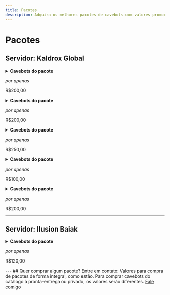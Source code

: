 ```yaml
---
title: Pacotes
description: Adquira os melhores pacotes de cavebots com valores promocionais para os servidores parceiros do JOB Scripts.
---
```

# Pacotes
## Servidor: Kaldrox Global


<Tabs>
  <TabItem value="valar" label="Valar Pack" default>
<details>
<summary><strong>Cavebots do pacote</strong></summary>
1. Valar Afflicted Strider, Blemished Spawn & Eyeless Devourer
2. Valar Bashmu & Juvenile Bashmu
3. Valar Boar Man, Carnivostrich, Crape Man, Harpy, Liodile & Rhindeer
4. Valar Breach Brood, Dread Intruder, Reality Reaver & Sparkion
5. Valar Cobras
6. Valar Crazeds & Arachnophobica
7. Valar Devourer, Glooth Golem, Metal Gargoyle & Rot Elemental
8. Valar Diremaw & Deepworm
9. Valar Dragolisk, Mega Dragon & Wardragon
10. Valar Exotics
11. Valar Falcon Knight & Falcon Paladin
12. Valar Feral Sphinx, Goannas, Manticore & Werelions
13. Valar Flimsy Lost Soul, Mean Lost Soul & Freakish Lost Soul
14. Valar Lumbering & Spiky Carnivor
15. Valar Minotaurs
16. Valar Rustheap Golem & Metal Gargoyle
17. Valar Sight Of Surrender
18. Valar Spectres & Arachnophobica
19. Valar Sphinx, Lamassu, Girtablilu Warrior & Crypt Warden
20. Valar The Secret Library
21. Valar Usurpers
22. Valar True Asuras & Hellhound
23. Valar Vexclaw, Grimeleech & Hellflayer
24. Valar Waspoid, Spidris Elite, Spitter, Crawler, Spidris, Hive Overseer & Kollos
25. Valar Wereboar, Werebadger, Werebear & Werewolf
26. Valar Werehyaena Shaman & Werehyaena
</details>

*por apenas*
<p style={{ fontSize: '2.5rem', fontWeight: 'bold', color: 'var(--ifm-color-primary)', fontFamily: 'var(--ifm-font-family-base)' }}>
R$200,00
</p>
  </TabItem>
  <TabItem value="bhaskar" label="Bhaskar Pack">
<details>
<summary><strong>Cavebots do pacote</strong></summary>
1. Bhaskar Asura
2. Bhaskar Black Warlock
3. Bhaskar Castle
4. Bhaskar Dark Torturer Lost Soul Destroyer S
5. Bhaskar Defiler Western Wyrm S
6. Bhaskar Demon, Dragon Lord, Fury & Infernalist
7. Bhaskar Dragon Lord NW
8. Bhaskar Draken North
9. Bhaskar Frost Dragon Terrorsleep
10. Bhaskar Fury Defiler Infernalist e Outros
11. Bhaskar Fury Dragon Lord Princess
12. Bhaskar Fury of Venom Medusa Sub W
13. Bhaskar Fury Of Venom W
14. Bhaskar Fury Sub-Solo SE
15. Bhaskar Grim Reaper Dark Torturer S
16. Bhaskar Grim Reaper Lost Soul Choking Fear
17. Bhaskar Lizard & Nefilim
18. Bhaskar Medusa Hydra Serpent W
19. Bhaskar Nefilim Cyclops Princess Behemoth
20. Bhaskar Phantasm North
21. Bhaskar Roshamuul Monsters
22. Bhaskar Western Behemoth S
23. Bhaskar Western Princess & Western Undead Village
24. Bhaskar Western Princess Village
25. Bhaskar Western Undead Princess S
</details>

*por apenas*
<p style={{ fontSize: '2.5rem', fontWeight: 'bold', color: 'var(--ifm-color-primary)', fontFamily: 'var(--ifm-font-family-base)' }}>
R$200,00
</p>
  </TabItem>
  <TabItem value="bali" label="Bali Pack">
<details>
<summary><strong>Cavebots do pacote</strong></summary>
1. Bali Cyclops Wooly Zahrain
2. Bali Dark Asura Zahrain
3. Bali Dragon Lord
4. Bali Draken Zahrain
5. Bali Elf Black Gaard S
6. Bali Elf Black Gaard W
7. Bali Fury
8. Bali Fury Gaard W
9. Bali Fury of Venom
10. Bali Fury of Venom Zahrain S
11. Bali Fury of Venom Zahrain Sub S
12. Bali Golden Asura Zahrain
13. Bali Golden Warrior Zahrain N
14. Bali Golden Warrior Zahrain NW
15. Bali Grim Reaper Dark Torturer Spectre Zahrain
16. Bali Hellhound Sub-solo Castle
17. Bali Hydra N
18. Bali Infernalist, Dark Torturer e Grim Reaper Gaard W
19. Bali Juggernaut
20. Bali Medusa Serpent Spawn Hydra Zahrain
21. Bali Nefilim Gaard W
22. Bali Phantasm Gaard
23. Bali Roshamuul Monsters Zahrain
24. Bali Terrorsleep
25. Bali Western Behemoth
26. Bali Western Behemoth Zahrain N
27. Bali Western Princess Undead Desert Zahrain
28. Bali Western Princess Zahrain Sub
29. Bali Western Undead Zahrain Sub
</details>

*por apenas*
<p style={{ fontSize: '2.5rem', fontWeight: 'bold', color: 'var(--ifm-color-primary)', fontFamily: 'var(--ifm-font-family-base)' }}>
R$250,00
</p>
  </TabItem>
  <TabItem value="loot" label="Loot Pack">
<details>
<summary><strong>Cavebots do pacote</strong></summary>
1. Ab'Dendriel Westerns Hellgate
2. Arcana Westerns North
3. Bali Cyclops Wooly Zahrain
4. Bhaskar Behemoth S
5. Edron Western Nightstalker Corrupter Terramite W
6. Gengia Golden Warrior, Dragon Lord & Western Nightstalker
7. Gundabad Western Nightstalker S

:::info
Todos contam com opção de transferência de dinheiro para outro personagem ou mantê-lo no banco.
:::

</details>

*por apenas*
<p style={{ fontSize: '2.5rem', fontWeight: 'bold', color: 'var(--ifm-color-primary)', fontFamily: 'var(--ifm-font-family-base)' }}>
R$100,00
</p>
  </TabItem>  
  <TabItem value="task" label="Task Pack">
<details>
<summary><strong>Cavebots do pacote</strong></summary>
1. Arcana Nightmare N
2. Bali Cyclops Wooly Zahrain
3. Bali Elf Black Gaard S
4. Bali Fury
5. Bali Nefilim Gaard W
6. Bali Western Princess Zahrain Sub
7. Bali Western Undead Zahrain Sub
8. Bhaskar Fury Of Venom W
9. Darmax Hydra NE
10. Dungeon Grim Reaper
11. Ethno Demon
12. Gundabad Infernalist W
13. Gundabad Medusa NE
14. Gundabad Western Nightstalker S
15. Ice Island Fury Of Ice
16. Kampala Serpent Spawn
17. Kazordoon Golden Warrior Isle of Devil
18. Palladium Juggernaut
19. Pyre Warlock
20. Roshamuul
21. Valar Sphinx, Lamassu, Girtablilu Warrior & Crypt Warden
22. Valar Usurpers
23. Valar Waspoid, Spidris Elite, Spitter, Crawler, Spidris, Hive Overseer & Kollos
24. Zao Draken Lizard E
</details>

*por apenas*
<p style={{ fontSize: '2.5rem', fontWeight: 'bold', color: 'var(--ifm-color-primary)', fontFamily: 'var(--ifm-font-family-base)' }}>
R$200,00
</p>
  </TabItem>
  
</Tabs>


---
## Servidor: Ilusion Baiak
<Tabs>
  <TabItem value="task" label="Task Pack" default>
<details>
<summary><strong>Cavebots do pacote</strong></summary>
1. Pyre Behemoth
2. Pyre Dark Torturer Nightmare
3. Pyre Defiler
4. Pyre Demon
5. Pyre Destroyer
6. Pyre Dragon
7. Pyre Gama Bunta
8. Pyre Giant Spider
9. Pyre Grim Reaper
10. Pyre Hellfire Fighter
11. Pyre Hydra
12. Pyre Medusa
13. Pyre Vampire Bride
14. Pyre Serpent Spawn
15. Pyre Spectre
16. Pyre Wyrm
</details>

*por apenas*
<p style={{ fontSize: '2.5rem', fontWeight: 'bold', color: 'var(--ifm-color-primary)', fontFamily: 'var(--ifm-font-family-base)' }}>
R$120,00
</p>
  </TabItem>

</Tabs>
---
## Quer comprar algum pacote? Entre em contato:
Valores para compra de pacotes de forma integral, como estão. Para comprar cavebots do catálogo à pronta-entrega ou privado, os valores serão diferentes.
<a href="/contatos" className="button button--primary button--lg button--block">
  Fale comigo
</a>